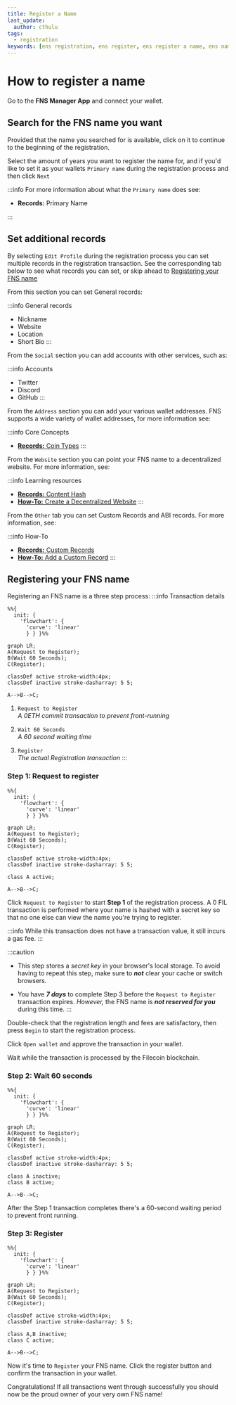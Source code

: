 ```yaml
---
title: Register a Name
last_update:
  author: cthulu
tags:
  - registration
keywords: [ens registration, ens register, ens register a name, ens name registration, name registration, ens registration, get your own ens, get your own ens name]
---
```


# How to register a name

Go to the <Link to="https://app.fildomains.com"><b>FNS Manager App</b></Link> and connect your wallet.

## Search for the FNS name you want

<BrowserWindow url="https://app.fildomains.com" padding="125px" bg="#f0f3f7" img="/img/howto/v3-register-1_test.png"/>

Provided that the name you searched for is available, click on it to continue to the beginning of the registration.

<BrowserWindow url="https://app.fildomains.com" padding="25px" bg="#f3f4f7" img="/img/howto/v3-register-2.png"/>

Select the amount of years you want to register the name for, and if you'd like to set it as your wallets `Primary name`
during the registration process and then click `Next` 

:::info
For more information about what the `Primary name` does see:
 - <Link to="/core/records/primary-name"><b>Records:</b> Primary Name</Link>
:::

## Set additional records
By selecting `Edit Profile` during the registration process you can set multiple records in the registration transaction.
See the corresponding tab below to see what records you can set, or skip ahead to [Registering your FNS name](#registering-your-ens-name)

<Tabs>
<TabItem value="General" default>

From this section you can set General records:

:::info General records
 - Nickname
 - Website
 - Location
 - Short Bio
:::

<BrowserWindow url="https://app.fildomains.com" padding="25px" bg="#f3f4f7" img="/img/howto/v3-register-cthulu-3_new.png"/>
</TabItem>
<TabItem value="Social">

From the `Social` section you can add accounts with other services, such as:

:::info Accounts
 - Twitter
 - Discord
 - GitHub
:::

<BrowserWindow url="https://app.fildomains.com" padding="25px" bg="#f3f4f7" img="/img/howto/v3-register-cthulu-4_new.png"/>
</TabItem>
<TabItem value="Address">

From the `Address` section you can add your various wallet addresses.
FNS supports a wide variety of wallet addresses, for more information see:

:::info Core Concepts
 - [**Records:** Coin Types](/core/records/coin-types)
:::

<BrowserWindow url="https://app.fildomains.com" padding="25px" bg="#f3f4f7" img="/img/howto/v3-register-cthulu-5_new.png"/>
</TabItem>
<TabItem value="Website">

From the `Website` section you can point your FNS name to a decentralized website.
For more information, see:

:::info Learning resources
 - [**Records:** Content Hash](/core/records/content-hash)
 - [**How-To:** Create a Decentralized Website](/howto/decentralized-website)
:::

<BrowserWindow url="https://app.fildomains.com" padding="25px" bg="#f3f4f7" img="/img/howto/v3-register-cthulu-6_new.png"/>
</TabItem>
<TabItem value="Other">

From the `Other` tab you can set Custom Records and ABI records. For more information, see:

:::info How-To
 - [**Records:** Custom Records](/core/records/custom-records)
 - [**How-To:** Add a Custom Record](/howto/add-custom-record)
:::

<BrowserWindow url="https://app.fildomains.com" padding="25px" bg="#f3f4f7" img="/img/howto/v3-register-cthulu-7_new.png"/>
</TabItem>
</Tabs>

## Registering your FNS name
Registering an FNS name is a three step process:
:::info Transaction details
```mermaid
%%{
  init: {
    'flowchart': {
      'curve': 'linear'
      } } }%%
      
graph LR;
A(Request to Register);
B(Wait 60 Seconds);
C(Register);

classDef active stroke-width:4px;
classDef inactive stroke-dasharray: 5 5;

A-->B-->C;
```

 1. `Request to Register`  
 *A 0ETH commit transaction to prevent front-running*
   
 1. `Wait 60 Seconds`  
 *A 60 second waiting time*
   
 1. `Register`  
 *The actual Registration transaction*
:::

### Step 1: Request to register
```mermaid
%%{
  init: {
    'flowchart': {
      'curve': 'linear'
      } } }%%
      
graph LR;
A(Request to Register);
B(Wait 60 Seconds);
C(Register);

classDef active stroke-width:4px;
classDef inactive stroke-dasharray: 5 5;

class A active;

A-->B-->C;
```
Click `Request to Register` to start **Step 1** of the registration process.
A 0 FIL transaction is performed where your name is hashed with a secret key so that no one else can view the name you're trying to register.

:::info
While this transaction does not have a transaction value, it still incurs a gas fee.
:::

:::caution
* This step stores a *secret key* in your browser's local storage. To avoid having to repeat this step, make sure to ***not*** clear your cache or switch browsers.

* You have ***7 days*** to complete Step 3 before the `Request to Register` transaction expires. *However,* the FNS name is ***not reserved for you*** during this time.
:::

Double-check that the registration length and fees are satisfactory, then press `Begin` to start the registration process.

<BrowserWindow url="https://app.fildomains.com" padding="25px" bg="#f3f4f7" img="/img/howto/v3-register-cthulu-11.png"/>

Click `Open wallet` and approve the transaction in your wallet.
<BrowserWindow url="https://app.fildomains.com" padding="25px" bg="#f3f4f7" img="/img/howto/v3-register-cthulu-12.png"/>

Wait while the transaction is processed by the Filecoin blockchain.
<BrowserWindow url="https://app.fildomains.com" padding="25px" bg="#f3f4f7" img="/img/howto/v3-register-cthulu-13.png"/>

### Step 2: Wait 60 seconds
```mermaid
%%{
  init: {
    'flowchart': {
      'curve': 'linear'
      } } }%%
      
graph LR;
A(Request to Register);
B(Wait 60 Seconds);
C(Register);

classDef active stroke-width:4px;
classDef inactive stroke-dasharray: 5 5;

class A inactive;
class B active;

A-->B-->C;
```
After the Step 1 transaction completes there's a 60-second waiting period to prevent front running.
<BrowserWindow url="https://app.fildomains.com" padding="25px" bg="#f3f4f7" img="/img/howto/v3-register-cthulu-14.png"/>
<BrowserWindow url="https://app.fildomains.com" padding="25px" bg="#f3f4f7" img="/img/howto/v3-register-cthulu-15.png"/>

### Step 3: Register
```mermaid
%%{
  init: {
    'flowchart': {
      'curve': 'linear'
      } } }%%
      
graph LR;
A(Request to Register);
B(Wait 60 Seconds);
C(Register);

classDef active stroke-width:4px;
classDef inactive stroke-dasharray: 5 5;

class A,B inactive;
class C active;

A-->B-->C;
```
Now it's time to `Register` your FNS name. Click the register button and confirm the transaction in your wallet.
<BrowserWindow url="https://app.fildomains.com" padding="25px" bg="#f3f4f7" img="/img/howto/v3-register-cthulu-16.png"/>
<BrowserWindow url="https://app.fildomains.com" padding="25px" bg="#f3f4f7" img="/img/howto/v3-register-cthulu-17.png"/>

Congratulations! If all transactions went through successfully you should now be the proud owner of your very own FNS name!
<BrowserWindow url="https://app.fildomains.com" padding="25px" bg="#f3f4f7" img="/img/howto/v3-register-cthulu-18.png"/>
